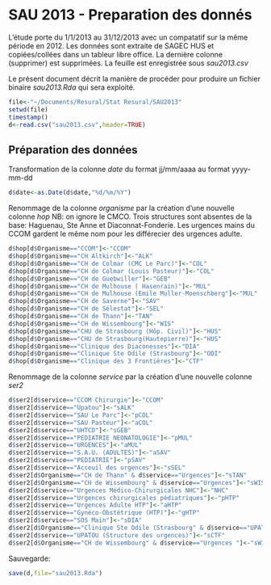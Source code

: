 SAU 2013 - Preparation des donnés
========================================================

L'étude porte du 1/1/2013 au 31/12/2013 avec un compatatif sur la même période en 2012.
Les données sont extraite de SAGEC HUS et copiées/collées dans un tableur libre office. La dernière colonne (supprimer) est supprimées. La feuille est enregistrée sous *sau2013.csv*

Le présent document décrit la manière de procéder pour produire un fichier binaire *sau2013.Rda* qui sera exploité.

```r
file<-"~/Documents/Resural/Stat Resural/SAU2013"
setwd(file)
timestamp()
d<-read.csv("sau2013.csv",header=TRUE)
```
Préparation des données
------------------------
Transformation de la colonne *date* du format jj/mm/aaaa au format yyyy-mm-dd
```r
d$date<-as.Date(d$date,"%d/%m/%Y")
```
Renommage de la colonne *organisme* par la création d'une nouvelle colonne *hop*
NB: on ignore le CMCO. Trois structures sont absentes de la base: Haguenau, Ste Anne et Diaconnat-Fonderie. Les urgences mains du CCOM gardent le même nom pour les différecier des urgences adulte.
```r
d$hop[d$Organisme=="CCOM"]<-"CCOM"
d$hop[d$Organisme=="CH Altkirch"]<-"ALK"
d$hop[d$Organisme=="CH de Colmar (CMC Le Parc)"]<-"COL"
d$hop[d$Organisme=="CH de Colmar (Louis Pasteur)"]<-"COL"
d$hop[d$Organisme=="CH de Guebwiller"]<-"GEB"
d$hop[d$Organisme=="CH de Mulhouse ( Hasenrain)"]<-"MUL"
d$hop[d$Organisme=="CH de Mulhouse (Emile Muller-Moenschberg"]<-"MUL"
d$hop[d$Organisme=="CH de Saverne"]<-"SAV"
d$hop[d$Organisme=="CH de Sélestat"]<-"SEL"
d$hop[d$Organisme=="CH de Thann"]<-"TAN"
d$hop[d$Organisme=="CH de Wissembourg"]<-"WIS"
d$hop[d$Organisme=="CHU de Strasbourg (Hôp. Civil)"]<-"HUS"
d$hop[d$Organisme=="CHU de Strasbourg(Hautepierre)"]<-"HUS"
d$hop[d$Organisme=="Clinique des Diaconesses"]<-"DIA"
d$hop[d$Organisme=="Clinique Ste Odile (Strasbourg"]<-"ODI"
d$hop[d$Organisme=="Clinique des 3 Frontières"]<-"CTF"
```
Renommage de la colonne *service* par la création d'une nouvelle colonne *ser2*
```r
d$ser2[d$service=="CCOM Chirurgie"]<-"CCOM"
d$ser2[d$service=="Upatou"]<-"sALK"
d$ser2[d$service=="SAU Le Parc"]<-"pCOL"
d$ser2[d$service=="SAU Pasteur"]<-"aCOL"
d$ser2[d$service=="UHTCD"]<-"sGEB"
d$ser2[d$service=="PEDIATRIE NEONATOLOGIE"]<-"pMUL"
d$ser2[d$service=="URGENCES"]<-"aMUL"
d$ser2[d$service=="S.A.U. (ADULTES)"]<-"aSAV"
d$ser2[d$service=="PEDIATRIE"]<-"pSAV"
d$ser2[d$service=="Acceuil des urgences"]<-"sSEL"
d$ser2[d$Organisme=="CH de Thann" & d$service=="Urgences"]<-"sTAN"
d$ser2[d$Organisme=="CH de Wissembourg" & d$service=="Urgences"]<-"sWIS"
d$ser2[d$service=="Urgences Médico-Chirurgicales NHC"]<-"NHC"
d$ser2[d$service=="Urgences chirurgicales pédiatriques"]<-"pHTP"
d$ser2[d$service=="Urgences Adulte HTP"]<-"aHTP"
d$ser2[d$service=="Gynéco-Obstétrique (HTP)"]<-"gHTP"
d$ser2[d$service=="SOS Main"]<-"sDIA"
d$ser2[d$Organisme=="Clinique Ste Odile (Strasbourg" & d$service=="UPATOU"]<-"sODI"
d$ser2[d$service=="UPATOU (Structure des urgences)"]<-"sCTF"
d$ser2[d$Organisme=="CH de Wissembourg" & d$service=="Urgences "]<-"sWIS"
```
Sauvegarde:
```r
save(d,file="sau2013.Rda")
```
